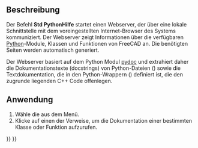 <languages/>

{{Docnav/de
|[[Std_FreeCADPowerUserHub/de|DokumentationSkripterstellungMitPython]]
|[[Std_FreeCADForum/de|FreeCADForum]]
|[[Std_Help_Menu/de|Std Menü Hilfe]]
|IconL=Std_FreeCADPowerUserHub.svg
|IconR=Std_FreeCADForum.svg
|IconC=Freecad.svg
}}

{{GuiCommand/de
|Name=Std PythonHelp
|Name/de=Std PythonHilfe
|MenuLocation=Hilfe → Automatische Dokumentation der Python Module
|Workbenches=Alle
|SeeAlso=[[Std_FreeCADPowerUserHub/de|Std FreeCADHauptAnwenderZentrum]]
}}

<span id="Description"></span>
==Beschreibung==

Der Befehl '''Std PythonHilfe''' startet einen Webserver, der über eine lokale Schnittstelle mit dem voreingestellten Internet-Browser des Systems kommuniziert. Der Webserver zeigt Informationen über die verfügbaren [[Python/de|Python]]-Module, Klassen und Funktionen von FreeCAD an. Die benötigten Seiten werden automatisch generiert.

Der Webserver basiert auf dem Python Modul [https://docs.python.org/3.8/library/pydoc.html#module-pydoc pydoc] und extrahiert daher die Dokumentationstexte (docstrings) von Python-Dateien ({{FileName|*.py}}) sowie die Textdokumentation, die in den Python-Wrappern ({{FileName|*.xml}}) definiert ist, die den zugrunde liegenden C++ Code offenlegen.

<span id="Usage"></span>
==Anwendung==

# Wähle die {{MenuCommand|Hilfe → [[Image:Std_PythonHelp.svg|16px]] Automatische Python Modul Dokumentation}} aus dem Menü.
# Klicke auf einen der Verweise, um die Dokumentation einer bestimmten Klasse oder Funktion aufzurufen.


{{Docnav/de
|[[Std_FreeCADPowerUserHub/de|DokumentationSkripterstellungMitPython]]
|[[Std_FreeCADForum/de|FreeCADForum]]
|[[Std_Help_Menu/de|Std Menü Hilfe]]
|IconL=Std_FreeCADPowerUserHub.svg
|IconR=Std_FreeCADForum.svg
|IconC=Freecad.svg
}}

{{Std_Base_navi{{#translation:}}}}
{{Userdocnavi{{#translation:}}}}